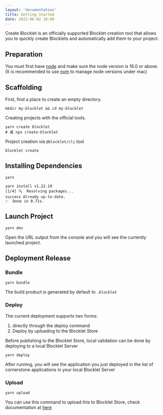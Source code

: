 ```yaml
---
layout: 'documentation'
title: Getting Started
date: 2022-06-02 18:00
---
```


Create Blocklet is an officially supported Blocklet creation tool that allows you to quickly create Blocklets and automatically add them to your project.

## Preparation

You must first have [node](https://nodejs.org/en/) and make sure the node version is 16.0 or above. (It is recommended to use [nvm](https://github.com/creationix/nvm) to manage node versions under mac)

## Scaffolding

First, find a place to create an empty directory.

```shell
mkdir my-blocklet && cd my-blocklet
```

Creating projects with the official tools.

```shell
yarn create blocklet
# 或 npx create-blocklet
```

Project creation via `@blocklet/cli` tool

```shell
blocklet create
```

## Installing Dependencies

```shell
yarn

yarn install v1.22.19
[1/4] 🔍  Resolving packages...
success Already up-to-date.
✨  Done in 0.71s.
```

## Launch Project

```shell
yarn dev
```

Open the URL output from the console and you will see the currently launched project.

## Deployment Release

### Bundle

```shell
yarn bundle
```

The build product is generated by default to `.blocklet`

### Deploy

The current deployment supports two forms:

1. directly through the deploy command
2. Deploy by uploading to the Blocklet Store

Before publishing to the Blocklet Store, local validation can be done by deploying to a local Blocklet Server

```shell
yarn deploy
```

After running, you will see the application you just deployed in the list of cornerstone applications in your local Blocklet Server

### Upload

```shell
yarn upload
```

You can use this command to upload this to Blocklet Store, check documentation at [here](https://docs.arcblock.io/abtnode/en/store)
